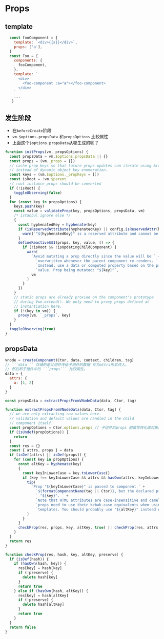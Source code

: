 # Props

## template

```js
  const fooComponent = {
    template: `<div>{{a}}</div>`,
    props: ['a'],
  }
  const Foo = {
    components: {
      fooComponent,
    },
    template: `
      <div>
        <foo-component :a="a"></foo-component>
      </div>
    `
    ...
   }
```

## 发生阶段

- 在`beforeCreate`阶段
- `vm.$options.propsData` 和`propsOptions` 比较属性
- 上面这个`$options.propsData`从哪生成的呢？

```js
function initProps(vm, propsOptions) {
  const propsData = vm.$options.propsData || {}
  const props = (vm._props = {})
  // cache prop keys so that future props updates can iterate using Array
  // instead of dynamic object key enumeration.
  const keys = (vm.$options._propKeys = [])
  const isRoot = !vm.$parent
  // root instance props should be converted
  if (!isRoot) {
    toggleObserving(false)
  }
  for (const key in propsOptions) {
    keys.push(key)
    const value = validateProp(key, propsOptions, propsData, vm)
    /* istanbul ignore else */
    {
      const hyphenatedKey = hyphenate(key)
      if (isReservedAttribute(hyphenatedKey) || config.isReservedAttr(hyphenatedKey)) {
        warn(`"${hyphenatedKey}" is a reserved attribute and cannot be used as component prop.`, vm)
      }
      defineReactive$$1(props, key, value, () => {
        if (!isRoot && !isUpdatingChildComponent) {
          warn(
            `Avoid mutating a prop directly since the value will be ` +
              `overwritten whenever the parent component re-renders. ` +
              `Instead, use a data or computed property based on the prop's ` +
              `value. Prop being mutated: "${key}"`,
            vm
          )
        }
      })
    }
    // static props are already proxied on the component's prototype
    // during Vue.extend(). We only need to proxy props defined at
    // instantiation here.
    if (!(key in vm)) {
      proxy(vm, `_props`, key)
    }
  }
  toggleObserving(true)
}
```

## propsData

````js
vnode = createComponent(Ctor, data, context, children, tag)
// ```data``` 存储的是父组件传给子组件的数据 作为attrs形式传入。
// 然后和子组件中的 ```props``` 比较属性。
data = {
  attrs: {
    a: [1, 2]
  }
}
````

```js
const propsData = extractPropsFromVNodeData(data, Ctor, tag)
```

```javascript
function extractPropsFromVNodeData(data, Ctor, tag) {
  // we are only extracting raw values here.
  // validation and default values are handled in the child
  // component itself.
  const propOptions = Ctor.options.props // 子组件的props 把属性转化成对象形式 a: { type: null }
  if (isUndef(propOptions)) {
    return
  }
  const res = {}
  const { attrs, props } = data
  if (isDef(attrs) || isDef(props)) {
    for (const key in propOptions) {
      const altKey = hyphenate(key)
      {
        const keyInLowerCase = key.toLowerCase()
        if (key !== keyInLowerCase && attrs && hasOwn(attrs, keyInLowerCase)) {
          tip(
            `Prop "${keyInLowerCase}" is passed to component ` +
              `${formatComponentName(tag || Ctor)}, but the declared prop name is` +
              ` "${key}". ` +
              `Note that HTML attributes are case-insensitive and camelCased ` +
              `props need to use their kebab-case equivalents when using in-DOM ` +
              `templates. You should probably use "${altKey}" instead of "${key}".`
          )
        }
      }
      checkProp(res, props, key, altKey, true) || checkProp(res, attrs, key, altKey, false)
    }
  }
  return res
}
```

```javascript
function checkProp(res, hash, key, altKey, preserve) {
  if (isDef(hash)) {
    if (hasOwn(hash, key)) {
      res[key] = hash[key]
      if (!preserve) {
        delete hash[key]
      }
      return true
    } else if (hasOwn(hash, altKey)) {
      res[key] = hash[altKey]
      if (!preserve) {
        delete hash[altKey]
      }
      return true
    }
  }
  return false
}
```
